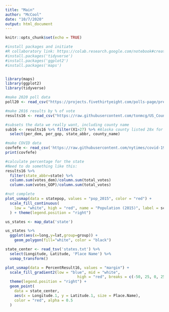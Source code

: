 ```yaml
---
title: "Main"
author: "McCool"
date: "10/7/2020"
output: html_document
---
```


```r
knitr::opts_chunk$set(echo = TRUE)
```

``` r
#install packages and initiate
#R collaboratory link: https://colab.research.google.com/notebook#create=true&language=r
#install.packages('tidyverse')
#install.packages('ggplot2')
#install.packages('maps')


library(maps)
library(ggplot2)
library(tidyverse)

```

``` r
#make 2020 poll data
poll20 <- read_csv("https://projects.fivethirtyeight.com/polls-page/president_polls.csv")

#make 2016 results by % of vote
results16 <- read_csv("https://raw.githubusercontent.com/tonmcg/US_County_Level_Election_Results_08-16/master/2016_US_County_Level_Presidential_Results.csv")

#subsets the data we really want, including county name
sub16 <- results16 %>% filter(X1>27) %>% #Alaska county listed 28x for some reason, removes excess
  select(per_dem, per_gop, state_abbr, county_name)

#make COVID data
covfefe <- read_csv('https://raw.githubusercontent.com/nytimes/covid-19-data/master/us-counties.csv') 
print(covfefe)
```

``` r
#calculate percentage for the state
#Need to do something like this:
results16 %>% 
  filter(state_abbr=state) %>% 
  column.sum(votes_dem)/column.sum(total_votes)
  column.sum(votes_GOP)/column.sum(total_votes)
```

```r
#not complete
plot_usmap(data = statepop, values = "pop_2015", color = "red") + 
  scale_fill_continuous(
    low = "white", high = "red", name = "Population (2015)", label = scales::comma
  ) + theme(legend.position = "right")
```

```r
us_states <- map_data('state')

us_states %>% 
  ggplot(aes(x=long,y=lat,group=group)) +
    geom_polygon(fill="white", color = "black")
```
```r
state_center <- read_tsv('states.txt') %>% 
  select(Longitude, Latitude, 'Place Name') %>% 
  usmap_transform()

plot_usmap(data = PercentResult16, values = "margin") + 
  scale_fill_gradient2(low = "blue", mid = "white",
                                high = "red", breaks = c(-50, 25, 0, 25, 50)) +
  theme(legend.position = "right") +
  geom_point(
    data = state_center,
    aes(x = Longitude.1, y = Latitude.1, size = Place.Name),
    color = "red", alpha = 0.5
  )
```

